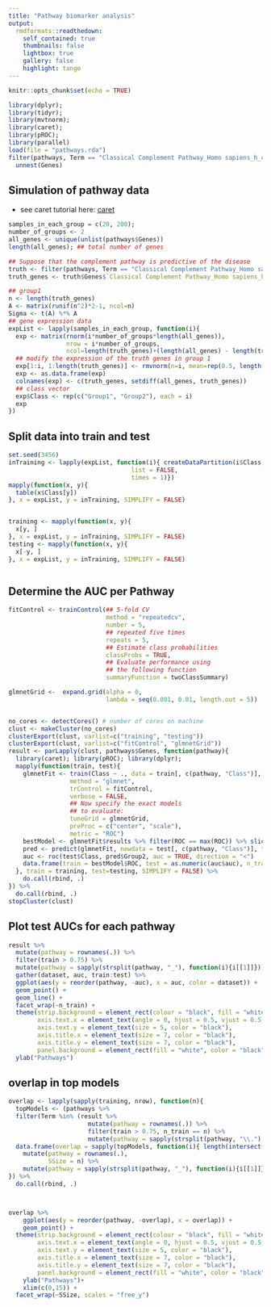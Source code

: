 ```yaml
---
title: "Pathway biomarker analysis"
output:
  rmdformats::readthedown:
    self_contained: true
    thumbnails: false
    lightbox: true
    gallery: false
    highlight: tango
---
```


```r
knitr::opts_chunk$set(echo = TRUE)

library(dplyr);
library(tidyr);
library(mvtnorm);
library(caret);
library(pROC);
library(parallel)
load(file = "pathways.rda")
filter(pathways, Term == "Classical Complement Pathway_Homo sapiens_h_classicPathway") %>% 
  unnest(Genes)
```

## Simulation of pathway data
* see caret tutorial here: [caret](https://topepo.github.io/caret/model-training-and-tuning.html)

```r
samples_in_each_group = c(20, 200);
number_of_groups <- 2
all_genes <- unique(unlist(pathways$Genes))
length(all_genes); ## total number of genes

## Suppose that the complement pathway is predictive of the disease
truth <- filter(pathways, Term == "Classical Complement Pathway_Homo sapiens_h_classicPathway")
truth_genes <- truth$Genes$`Classical Complement Pathway_Homo sapiens_h_classicPathway`

## group1
n <- length(truth_genes)  
A <- matrix(runif(n^2)*2-1, ncol=n) 
Sigma <- t(A) %*% A
## gene expression data
expList <- lapply(samples_in_each_group, function(i){
  exp <- matrix(rnorm(i*number_of_groups*length(all_genes)), 
                nrow = i*number_of_groups, 
                ncol=length(truth_genes)+(length(all_genes) - length(truth_genes)))
  ## modify the expression of the truth genes in group 1
  exp[1:i, 1:length(truth_genes)] <- rmvnorm(n=i, mean=rep(0.5, length(truth_genes)))
  exp <- as.data.frame(exp)
  colnames(exp) <- c(truth_genes, setdiff(all_genes, truth_genes))
  ## class vector
  exp$Class <- rep(c("Group1", "Group2"), each = i)
  exp
})

```

## Split data into train and test

```r
set.seed(3456)
inTraining <- lapply(expList, function(i){ createDataPartition(i$Class, p = .8, 
                                  list = FALSE, 
                                  times = 1)})
mapply(function(x, y){
  table(x$Class[y])
}, x = expList, y = inTraining, SIMPLIFY = FALSE)


training <- mapply(function(x, y){
  x[y, ]
}, x = expList, y = inTraining, SIMPLIFY = FALSE)
testing <- mapply(function(x, y){
  x[-y, ]
}, x = expList, y = inTraining, SIMPLIFY = FALSE)



```

## Determine the AUC per Pathway

```r
fitControl <- trainControl(## 5-fold CV
                           method = "repeatedcv",
                           number = 5,
                           ## repeated five times
                           repeats = 5,
                           ## Estimate class probabilities
                           classProbs = TRUE,
                           ## Evaluate performance using 
                           ## the following function
                           summaryFunction = twoClassSummary)

glmnetGrid <-  expand.grid(alpha = 0,
                           lambda = seq(0.001, 0.01, length.out = 5))


no_cores <- detectCores() # number of cores on machine
clust <- makeCluster(no_cores)
clusterExport(clust, varlist=c("training", "testing"))
clusterExport(clust, varlist=c("fitControl", "glmnetGrid"))
result <- parLapply(clust, pathways$Genes, function(pathway){
  library(caret); library(pROC); library(dplyr);
  mapply(function(train, test){
    glmnetFit <- train(Class ~ ., data = train[, c(pathway, "Class")], 
                 method = "glmnet", 
                 trControl = fitControl, 
                 verbose = FALSE, 
                 ## Now specify the exact models 
                 ## to evaluate:
                 tuneGrid = glmnetGrid, 
                 preProc = c("center", "scale"),
                 metric = "ROC")
    bestModel <- glmnetFit$results %>% filter(ROC == max(ROC)) %>% slice(1)
    pred <- predict(glmnetFit, newdata = test[, c(pathway, "Class")], type = "prob")
    auc <- roc(test$Class, pred$Group2, auc = TRUE, direction = "<")
    data.frame(train = bestModel$ROC, test = as.numeric(auc$auc), n_train = nrow(train))
  }, train = training, test=testing, SIMPLIFY = FALSE) %>% 
    do.call(rbind, .)
}) %>% 
  do.call(rbind, .)
stopCluster(clust)
```

## Plot test AUCs for each pathway

```r
result %>% 
  mutate(pathway = rownames(.)) %>% 
  filter(train > 0.75) %>% 
  mutate(pathway = sapply(strsplit(pathway, "_"), function(i){i[[1]]})) %>% 
  gather(dataset, auc, train:test) %>% 
  ggplot(aes(y = reorder(pathway, -auc), x = auc, color = dataset)) +
  geom_point() +
  geom_line() +
  facet_wrap(~n_train) +
  theme(strip.background = element_rect(colour = "black", fill = "white", size = 1), 
        axis.text.x = element_text(angle = 0, hjust = 0.5, vjust = 0.5, size = 7, color = "black"), 
        axis.text.y = element_text(size = 5, color = "black"), 
        axis.title.x = element_text(size = 7, color = "black"), 
        axis.title.y = element_text(size = 7, color = "black"), 
        panel.background = element_rect(fill = "white", color = "black")) +
  ylab("Pathways")
```

## overlap in top models

```r
overlap <- lapply(sapply(training, nrow), function(n){
  topModels <- (pathways %>% 
  filter(Term %in% (result %>% 
                      mutate(pathway = rownames(.)) %>% 
                      filter(train > 0.75, n_train == n) %>% 
                      mutate(pathway = sapply(strsplit(pathway, "\\."), function(i){i[[1]]})))$pathway))$Genes
  data.frame(overlap = sapply(topModels, function(i){ length(intersect(i, truth_genes))})) %>% 
    mutate(pathway = rownames(.),
           SSize = n) %>% 
    mutate(pathway = sapply(strsplit(pathway, "_"), function(i){i[[1]]}))
}) %>% 
  do.call(rbind, .)



overlap %>% 
    ggplot(aes(y = reorder(pathway, -overlap), x = overlap)) +
    geom_point() +
  theme(strip.background = element_rect(colour = "black", fill = "white", size = 1), 
        axis.text.x = element_text(angle = 0, hjust = 0.5, vjust = 0.5, size = 7, color = "black"), 
        axis.text.y = element_text(size = 5, color = "black"), 
        axis.title.x = element_text(size = 7, color = "black"), 
        axis.title.y = element_text(size = 7, color = "black"), 
        panel.background = element_rect(fill = "white", color = "black"))+
    ylab("Pathways")+
    xlim(c(0,15)) +
  facet_wrap(~SSize, scales = "free_y")

```

